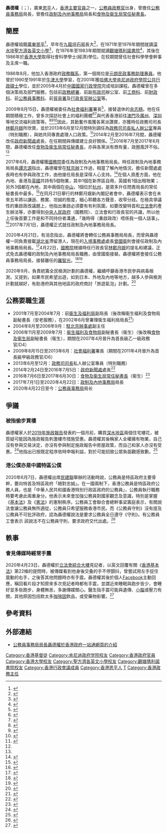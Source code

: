 {{Infobox officeholder
| honorific-prefix = [[尊敬的#香港|The Honourable]]
| name = 聶德權
| native_name = Patrick Nip Tak-kuen
| native_name_lang = en
| honorific-suffix = [[太平紳士|JP]]
| image = File:Mr_Patrick_Nip_(cropped).jpg
| office = {{HKSAR}}<br/>第7任[[公務員事務局|公務員事務局]]局長
| caption = 聶德權在2017年接受[[伊斯蘭脫維善紀念中學|伊斯蘭脫維善紀念中學]]校園電視台的學生主持訪問
| chief-executive = [[林鄭月娥|林鄭月娥]]
| term_start = 2020年4月22日
| term_end = 2022年6月30日
| predecessor = [[羅智光|羅智光]]
| successor = [[楊何蓓茵|楊何蓓茵]]
| 1blankname = 政務司司長
| 1namedata = [[張建宗|張建宗]]{{to}}[[李家超|李家超]]{{to}}（懸空）
| 2blankname = 常任秘書長
| 2namedata = [[周達明|周達明]]{{to}}[[楊何蓓茵|楊何蓓茵]]
| office2 = {{HKSAR}}<br/>第3任[[政制及內地事務局|政制及內地事務局局長]]
| chief-executive2 = [[林鄭月娥|林鄭月娥]]
| term_start2 = 2017年7月1日
| term_end2 = 2020年4月22日
| predecessor2 = [[譚志源|譚志源]]
| successor2 = [[曾國衞|曾國衞]]
| 1blankname2 = 政務司司長
| 1namedata2 = [[張建宗|張建宗]]
| 2blankname2 = 副局長
| 2namedata2 = [[陳帥夫|陳帥夫]]
| 3blankname2 = 常任秘書長
| 3namedata2 = [[鄧忍光|鄧忍光]]
| 4blankname2 = 政治助理
| 4namedata2 = [[吳璟儁|吳璟儁]]
| birth_date = {{birth date and age|1964|7|8}}
| birth_place = {{HKG-1959}}
| nationality = {{CNHK}}
| native place = [[廣東|廣東]][[恩平|恩平]]
| religion = [[基督教|基督教]]<ref>{{cite news|url=http://www.gospelherald.com.hk/news/min_2198.htm|title=社署署長聶德權因《聖經》生命改變|newspaper=基督日報|accessdate=2021-02-28|archive-date=2020-07-22|archive-url=https://web.archive.org/web/20200722222258/http://www.gospelherald.com.hk/news/min_2198.htm|dead-url=no}}</ref>
| signature = Signature_of_Patrick_Nip_Tak-kuen.png
| alma_mater = [[聖方濟各英文小學|聖方濟各英文小學]]<br/>[[觀塘瑪利諾書院|觀塘瑪利諾書院]]<br/>[[香港大學|香港大學]]<br/>[[哈佛大學|哈佛大學]]
| educate = * [[香港大學|香港大學]]社會科學學士
* [[哈佛大學|哈佛大學]]公共行政碩士
| 兒女 = {{来源请求|聶天澄、聶天朗、聶天樂}}
}}

'''聶德權'''{{JP}}（{{lang-en|Patrick Nip Tak-kuen}}；{{bd|1964年|7月8日|catIdx=N德權}}），廣東[[恩平|恩平]]人，[[香港|香港]][[香港特別行政區主要官員|主要官員]]之一，[[香港公務員|公務員]][[政務主任|政務官]]出身，曾擔任[[公務員事務局|公務員事務局]]局長，曾擔任[[政制及內地事務局|政制及內地事務局]]局長和[[食物及衛生局|食物及衛生局]][[香港特別行政區政府常任秘書長|常任秘書長]]。

== 簡歷 ==
聶德權祖籍[[廣東|廣東]][[恩平|恩平]]<ref name="apple0911">{{cite web|url=https://hk.news.appledaily.com/local/daily/article/20170911/20149067|title=隔牆有耳： 娥班子最多架己冷|website=[[蘋果日報_(香港)|蘋果日報]]|accessdate=2018-06-02|archive-date=2018-06-14|archive-url=https://web.archive.org/web/20180614221304/https://hk.news.appledaily.com/local/daily/article/20170911/20149067|dead-url=no}}</ref>，早年在[[九龍|九龍]][[坪石邨|坪石邨]]長大<ref>{{web reference|URL=http://www.bastillepost.com/hongkong/article/2959493-%E6%9B%BE%E8%88%87%E5%9D%AA%E7%9F%B3%E9%82%A8%E6%88%90%E9%95%B720%E5%B9%B4-%E8%81%B6%E5%BE%B7%E6%AC%8A%E9%81%8A%E8%88%8A%E5%9C%B0%E4%BA%86%E8%A7%A3%E7%A4%BE%E5%8D%80%E6%94%AF%E6%8F%B4|title=曾與坪石邨成長20年 聶德權遊舊地了解社區支援|work=[[巴士的報|巴士的報]]|date=2018年3月27日|accessdate=2018年6月28日|archive-date=2018年6月28日|archive-url=https://web.archive.org/web/20180628102110/http://www.bastillepost.com/hongkong/article/2959493-%e6%9b%be%e8%88%87%e5%9d%aa%e7%9f%b3%e9%82%a8%e6%88%90%e9%95%b720%e5%b9%b4-%e8%81%b6%e5%be%b7%e6%ac%8a%e9%81%8a%e8%88%8a%e5%9c%b0%e4%ba%86%e8%a7%a3%e7%a4%be%e5%8d%80%e6%94%af%e6%8f%b4|dead-url=yes}}</ref>，在1971年至1976年期間就讀[[深水埗|深水埗]][[聖方濟各英文小學|聖方濟各英文小學]]<ref>{{web reference|URL=https://www.facebook.com/patricknip.hksarg/posts/404862013273617|title=懷念江神父|work=聶德權Facebook專頁|year=2018年|date=2月20日|accessdate=2018-06-28|archive-date=2020-06-25|archive-url=https://web.archive.org/web/20200625101344/https://www.facebook.com/patricknip.hksarg/posts/404862013273617|dead-url=no}}</ref>，在1976年至1983年期間就讀[[觀塘瑪利諾書院|觀塘瑪利諾書院]]<ref>{{web reference|URL=https://news.mingpao.com/ins/instantnews/web_tc/article/20180220/s00001/1519129100326|title=【觀瑪創校校長】江天文神父今早教堂離世終年90　生前仍教小學生造模型機|work=[[明報|明報]]|year=2018年|date=2月20日|accessdate=2018-06-28|archive-date=2018-06-28|archive-url=https://web.archive.org/web/20180628072318/https://news.mingpao.com/ins/instantnews/web_tc/article/20180220/s00001/1519129100326|dead-url=no}}</ref>，其後在1986年於[[香港大學|香港大學]]取得社會科學學士(經濟)學位。在校期間曾任社會科學學會幹事及主席一職。

1986年8月，他加入香港政府[[政務主任|政務職系]]，第一個崗位是[[元朗|元朗]][[民政事務處|民政事務]][[民政事務專員|助理專員]]。他曾於1990至1991年於[[牛津大學|牛津大學]]學習，在2001年獲[[哈佛大學|哈佛大學]][[肯尼迪政府学院|肯尼迪政府學院]][[公共行政碩士|公共行政碩士]]學位，並於2005年4月於[[國家行政學院|中國國家行政學院]]完成培訓課程。聶德權曾在多個決策局及部門服務，包括前[[政務總署|政務總署]]、前副[[布政司|布政司]]辦公室、前[[工商科|工商科]]、前[[財政科|財政科]]、前[[公務員事務科|公務員事務科]]、前[[貿易署|貿易署]]及[[香港特別行政區行政長官辦公室|行政長官辦公室]]等。

2009年8月15日，聶德權被委任為[[社會福利署|社會福利署]]署長<ref>{{Cite news|url=http://www.info.gov.hk/gia/general/200907/21/P200907210122.htm|title=高層官員任命（附圖）|date=2009-07-21|work=香港政府|access-date=2011-05-13|archive-url=https://web.archive.org/web/20111228112154/http://www.info.gov.hk/gia/general/200907/21/P200907210122.htm|archive-date=2011-12-28|dead-url=yes}}</ref>，接替退休的[[余志穩|余志穩]]。他在任期間積極工作，曾多次探訪社會上的福利團體<ref>{{Cite news|url=http://www.heephong.org/webprod/cht/whatsnews/detail/1300|title=社會福利署署長探訪富昌中心|date=2010-07-14|work=[[協康會|協康會]]|accessdate=2017-07-01|archive-date=2017-09-14|archive-url=https://web.archive.org/web/20170914231346/http://www.heephong.org/webprod/cht/whatsnews/detail/1300|dead-url=no}}</ref><ref>{{Cite news|url=http://www.tungwah.org.hk/newsletter/%E7%A4%BE%E6%9C%83%E7%A6%8F%E5%88%A9%E7%BD%B2%E7%BD%B2%E9%95%B7%E6%8E%A2%E8%A8%AA%E9%95%B7%E8%80%85-%E4%BA%86%E8%A7%A3%E6%96%B0%E8%BE%A6%E9%AB%94%E5%BC%B1%E9%95%B7%E8%80%85%E5%AE%B6%E5%B1%85/|title=社會福利署署長探訪長者 了解新辦體弱長者家居照顧服務|date=2011-08|work=[[東華三院|東華三院]]|accessdate=2017-07-01|archive-date=2020-08-04|archive-url=https://web.archive.org/web/20200804235524/https://www.tungwah.org.hk/newsletter/%e7%a4%be%e6%9c%83%e7%a6%8f%e5%88%a9%e7%bd%b2%e7%bd%b2%e9%95%b7%e6%8e%a2%e8%a8%aa%e9%95%b7%e8%80%85-%e4%ba%86%e8%a7%a3%e6%96%b0%e8%be%a6%e9%ab%94%e5%bc%b1%e9%95%b7%e8%80%85%e5%ae%b6%e5%b1%85/|dead-url=no}}</ref>與代表香港前往[[澳門|澳門]]及[[廣州|廣州]]、[[深圳|深圳]]等地交流福利政策等。<ref>{{Cite news|url=http://www.ftu.org.hk/zh-hant/social?id=74&nid=1398|title=社會福利署署長到訪內地中心|date=2011-04-05|work=[[工聯會|工聯會]]|accessdate=2017-07-01|archive-date=2017-03-08|archive-url=https://web.archive.org/web/20170308071824/http://www.ftu.org.hk/zh-hant/social?id=74&nid=1398|dead-url=no}}</ref><ref>{{Cite news|url=http://www.info.gov.hk/gia/general/201106/24/P201106240218.htm|title=社會福利署署長率團訪問廣州（附圖）|date=2011-06-24|work=香港政府|accessdate=2017-07-01|archive-date=2018-06-19|archive-url=https://web.archive.org/web/20180619113843/http://www.info.gov.hk/gia/general/201106/24/P201106240218.htm|dead-url=no}}</ref><ref>{{Cite news|url=http://www.swd.gov.hk/tc/textonly/site_pubpress/page_press/sub_fullpress/topic_346/|title=社會福利署署長訪問澳門|date=2010-07-15|work=社會福利署|accessdate=2017-07-01|archive-date=2018-06-15|archive-url=https://web.archive.org/web/20180615134410/https://www.swd.gov.hk/tc/textonly/site_pubpress/page_press/sub_fullpress/topic_346/|dead-url=no}}</ref>因此，其勤奮作風獲各黨派讚賞，亦獲時任政務司司長[[林鄭月娥|林鄭月娥]]所欣賞，並於2013年6月至12月間特別調任為[[香港特別行政區政務司司長|政務司司長私人辦公室]]專員（特別職務），與她共同專責處理人口政策。<ref name="AP">{{Cite news|url=http://ce2017.appledaily.com.hk/articles/1_56848967?EDM=EDITORIAL|title=【新官亮相】「三耳署長」接替譚志源 聶德權早獲林鄭賞識|date=2017-06-21|work=蘋果日報|accessdate=2017-07-01|archive-date=2019-06-08|archive-url=https://web.archive.org/web/20190608123039/http://ce2017.appledaily.com.hk/articles/1_56848967?EDM=EDITORIAL|dead-url=yes}}</ref>2014年2月至2016年7月間，聶德權改任[[政府新聞處|政府新聞處]]處長，在任期間與傳媒建立良好關係。<ref name="AP" />2016年7月至2017年6月間，聶德權改任[[食物及衞生局|食物及衞生局]][[香港特別行政區政府常任秘書長|常任秘書長]]，亦與各黨派有商有量，政圈風評不俗。<ref name="AP" />

2017年6月，聶德權獲[[中華人民共和國國務院|國務院]]委任為政制及內地事務局局長。時任政制及內地事務局局長[[譚志源|譚志源]]指出，聶德權曾在[[香港特別行政區政府駐北京辦事處|駐京辦]]工作過，相當了解內地情況，擔任新聞處處長時也有參與政改工作，由他接任局長是深得人心支持。<ref>{{Cite news|url=http://www.881903.com/Page/ZH-TW/newsdetail.aspx?ItemId=947360&csid=261_341|title=譚志源指聶德權接任政制局長是深慶得人|date=2017-06-21|work=[[商業電台|商業電台]]|accessdate=2017-07-01|archive-date=2017-06-21|archive-url=https://web.archive.org/web/20170621141624/http://www.881903.com/Page/ZH-TW/newsdetail.aspx?csid=261_341&itemid=947360|dead-url=no}}</ref>在個人資產方面，他在內地、香港及[[英國|英國]]共持有5個物業，其中1個在新界區自用，英國有1個出租物業；另外3個都在內地，其中兩個在[[中山市|中山]]，1個位於[[杭州|杭州]]，是眾多升任問責局長的常任秘書長中最多。<ref>{{Cite news|url=http://paper.hket.com/article/1827273/%E5%B8%B8%E7%A7%98%E5%8D%87%E5%B1%80%E9%95%B7%20%E8%81%B6%E5%BE%B7%E6%AC%8A%E6%93%815%E7%89%A9%E6%A5%AD%E6%9C%80%E5%A4%9A|title=常秘升局長 聶德權擁5物業最多|date=2017-06-02|work=[[經濟日報_(香港)|經濟日報]]|accessdate=2017-07-01|archive-date=2017-06-12|archive-url=https://web.archive.org/web/20170612110009/http://paper.hket.com/article/1827273/%E5%B8%B8%E7%A7%98%E5%8D%87%E5%B1%80%E9%95%B7%20%E8%81%B6%E5%BE%B7%E6%AC%8A%E6%93%815%E7%89%A9%E6%A5%AD%E6%9C%80%E5%A4%9A|dead-url=no}}</ref>在同月21日舉行的林鄭月娥新內閣記者會中，聶德權表示會在未來五年將以謙遜、務實、坦誠的態度，細心聆聽各方聲音，收窄分歧。在極具爭議性的重啟政改議題上，他指出重啟必須要有有利氛圍，如要改變特首和[[香港立法會|立法會]]的產生辦法等，亦要得到[[中華人民共和國國務院|中央人民政府]]（國務院）、立法會和行政長官的共識，所以他上任後首要工作是和不同持份者溝通，「幾時得（重啟政改）唔係我一個人話事」。<ref>{{Cite news|url=http://std.stheadline.com/instant/articles/detail/432955-%E9%A6%99%E6%B8%AF-%E8%81%B6%E5%BE%B7%E6%AC%8A%EF%BC%9A%E6%94%BF%E6%94%B9%E8%AD%B0%E9%A1%8C%E6%A5%B5%E5%AF%8C%E7%88%AD%E8%AD%B0+%E9%A0%88%E8%A6%81%E6%9C%89%E5%88%A9%E6%B0%9B%E5%9C%8D|title=聶德權：政改議題極富爭議　須要有利氛圍|date=2017-06-21|work=[[星島日報|星島日報]]|accessdate=2017-07-01|archive-date=2017-07-11|archive-url=https://web.archive.org/web/20170711014351/http://std.stheadline.com/instant/articles/detail/432955-%E9%A6%99%E6%B8%AF-%E8%81%B6%E5%BE%B7%E6%AC%8A%EF%BC%9A%E6%94%BF%E6%94%B9%E8%AD%B0%E9%A1%8C%E6%A5%B5%E5%AF%8C%E7%88%AD%E8%AD%B0+%E9%A0%88%E8%A6%81%E6%9C%89%E5%88%A9%E6%B0%9B%E5%9C%8D|dead-url=no}}</ref>2017年7月1日，聶德權正式就任政制及內地事務局局長。

2020年4月21日，有消息指出，聶德權將會轉任公務員事務局局長，而曾與聶德權一同負責接載[[湖北省|湖北省]]滯留港人，現在的[[入境事務處|入境事務處]]處長[[曾國衛|曾國衛]]則會接任政制及內地事務局局長。<ref>{{Cite web|title=【獨家】四局長被撤 劉江華楊偉雄劉怡翔羅智光出局 聶掌公務員|url=https://www.hk01.com/政情/463514/獨家-四局長被撤-劉江華楊偉雄劉怡翔羅智光出局-聶掌公務員|accessdate=2020-04-21|date=2020-04-21|last=陳小瑜|work=[[香港01|香港01]]|language=zh-HK|archive-date=2020-04-21|archive-url=https://web.archive.org/web/20200421054327/https://www.hk01.com/%E6%94%BF%E6%83%85/463514/%E7%8D%A8%E5%AE%B6-%E5%9B%9B%E5%B1%80%E9%95%B7%E8%A2%AB%E6%92%A4-%E5%8A%89%E6%B1%9F%E8%8F%AF%E6%A5%8A%E5%81%89%E9%9B%84%E5%8A%89%E6%80%A1%E7%BF%94%E7%BE%85%E6%99%BA%E5%85%89%E5%87%BA%E5%B1%80-%E8%81%B6%E6%8E%8C%E5%85%AC%E5%8B%99%E5%93%A1|dead-url=no}}</ref>4月22日，[[中華人民共和國國務院|國務院]]根據時任行政長官[[林鄭月娥|林鄭月娥]]的提名和建議，正式免去聶德權的政制及內地事務局局長職務，由曾國衛接替。聶德權將會接任公務員事務局局長，接替離任的[[羅智光|羅智光]]。<ref>{{Cite web|title=國務院任免香港特别行政區政府主要官員|url=https://www.hmo.gov.cn/xwzx/zwyw/202004/t20200422_21812.html|accessdate=2020-04-22|date=2020-04-22|work=國務院港澳事務辦公室|language=zh-HK|archive-date=2020-06-25|archive-url=https://web.archive.org/web/20200625101455/https://www.hmo.gov.cn/xwzx/zwyw/202004/t20200422_21812.html|dead-url=yes}}</ref><ref>{{Cite web|title=國務院免去5局長職務　曾國衞薛永恒許正宇入問責班子|url=https://news.rthk.hk/rthk/ch/component/k2/1522007-20200422.htm|accessdate=2020-04-22|date=2020-04-22|work=[[香港電台|香港電台]]|language=zh-HK|archive-date=2020-06-25|archive-url=https://web.archive.org/web/20200625101459/https://news.rthk.hk/rthk/ch/component/k2/1522007-20200422.htm|dead-url=no}}</ref>

{{wikinews|2020年9月3日中文報紙頭條|聶德權：普檢助推「旅遊氣泡」. 香港商報}}
2020年9月，負責統籌全民檢測計劃的聶德權，繼續呼籲香港市民參與病毒檢測，又提到，如果市民希望出遊，如到日本、外地及內地等地方，越多人參與檢測計劃就越好，有助港府與其他地區的政府商討「旅遊氣泡」計劃。<ref>{{cite news|title=白費功夫！預約人數不足人口一成 許樹昌：僅百多萬人參與欠代表性|url=https://hk.appledaily.com/local/20200902/I5RGYB66OZGK3LGB4SOVDT3RCM/|accessdate=2020-09-04|work=蘋果日報|date=2020-09-02|archive-date=2020-09-02|archive-url=https://web.archive.org/web/20200902132536/https://hk.appledaily.com/local/20200902/I5RGYB66OZGK3LGB4SOVDT3RCM/|dead-url=no}}</ref>

== 公務要職生涯 ==
*2001年7月至2004年7月：前[[衞生及福利局|衞生及福利局]]副局長（後改稱衞生福利及食物局副秘書長（安老服務），在2002年6月曾署理衞生福利局局長<ref>{{Cite web|title=立法會十一題：護士修讀護理學高級文憑課程|url=https://www.info.gov.hk/gia/general/200206/05/0605155.htm|access-date=2021-10-24|work=www.info.gov.hk|archive-date=2021-10-26|archive-url=https://web.archive.org/web/20211026191147/https://www.info.gov.hk/gia/general/200206/05/0605155.htm|dead-url=no}}</ref>）
*2004年8月至2006年9月：[[香港特別行政區政府駐北京辦事處|駐北京辦事處]]副主任
*2006年11月至2009年7月：[[衞生福利及食物局|衞生福利及食物局]]副秘書長（衞生）（後改稱[[食物及衞生局|食物及衞生局]]副秘書長（衞生），期間在2007年4月晉升為首長級乙一級政務官/D4）
*2009年8月15日至2013年6月：[[社會福利署|社會福利署]]署長（期間在2011年4月晉升為首長級甲級政務官/D6）
*2013年6月至12月：[[政務司司長|政務司司長]]私人辦公室專員（特別職務）
*2014年2月24日至2016年7月5日：[[政府新聞處|政府新聞處]]處長<ref>{{Cite news|url=http://www.info.gov.hk/gia/general/201312/03/P201312030436.htm|title=高層官員任命|date=2013-12-03|work=香港政府|accessdate=2014-07-30|archive-date=2014-08-09|archive-url=https://web.archive.org/web/20140809235607/http://www.info.gov.hk/gia/general/201312/03/P201312030436.htm|dead-url=no}}</ref> 
*2016年7月6日至2017年6月30日：[[食物及衞生局|食物及衞生局]][[香港特別行政區政府常任秘書長|常任秘書長]]（衞生）<ref>{{Cite news|url=http://www.news.gov.hk/tc/categories/admin/html/2016/06/20160628_160512.shtml?pickList=topstories|title=聶德權任食衞局常任秘書長|date=2016-06-28|work=香港政府|accessdate=2016-06-28|archive-date=2016-08-12|archive-url=https://web.archive.org/web/20160812052705/http://www.news.gov.hk/tc/categories/admin/html/2016/06/20160628_160512.shtml?pickList=topstories|dead-url=no}}</ref> 
*2017年7月1日至2020年4月22日：[[政制及內地事務局|政制及內地事務局]]局長
*2020年4月22日至今：[[公務員事務局|公務員事務局]]局长

== 爭議 ==
=== 被指偷步買樓 ===
聶德權家人於[[2019年度香港行政長官施政報告|2019年施政報告]]發表約一個月前，購買[[深水埗區|深水埗區]]兩個住宅樓花，被質疑可能因為施政報告刺激樓市措施受惠。聶德權其後稱家人全權擁有物業，自己沒有參與交易決定，亦沒有參與制定施政報告中房屋政策，而自己和家人亦沒有受惠。<ref>{{Cite news|url=https://news.rthk.hk/rthk/ch/component/k2/1487166-20191019.htm|title=施政報告前買樓　聶德權指屬家人決定自己無參與|author=|date=2019-10-19|work=香港電台|publisher=|accessdate=2019-10-20|language=|format=|archive-date=2019-10-19|archive-url=https://web.archive.org/web/20191019171942/https://news.rthk.hk/rthk/ch/component/k2/1487166-20191019.htm|dead-url=no}}</ref>他指出已按既定程序依時申報利益，對於可能招致公眾負面觀感致歉。<ref>{{Cite news|url=https://news.mingpao.com/ins/%E6%B8%AF%E8%81%9E/article/20191020/s00001/1571539946231/%E8%81%B6%E5%BE%B7%E6%AC%8A-%E7%82%BA%E5%AE%B6%E4%BA%BA%E6%B7%B1%E6%B0%B4%E5%9F%97%E7%BD%AE%E6%A5%AD%E5%BC%95%E8%B2%A0%E9%9D%A2%E8%A7%80%E6%84%9F%E6%B7%B1%E6%84%9F%E6%8A%B1%E6%AD%89|title=聶德權︰為家人深水埗置業引負面觀感深感抱歉|date=2019-10-20|newspaper=明報|accessdate=2019-10-20|archive-date=2019-10-20|archive-url=https://web.archive.org/web/20191020114839/https://news.mingpao.com/ins/%25E6%25B8%25AF%25E8%2581%259E/article/20191020/s00001/1571539946231/%25E8%2581%25B6%25E5%25BE%25B7%25E6%25AC%258A-%25E7%2582%25BA%25E5%25AE%25B6%25E4%25BA%25BA%25E6%25B7%25B1%25E6%25B0%25B4%25E5%259F%2597%25E7%25BD%25AE%25E6%25A5%25AD%25E5%25BC%2595%25E8%25B2%25A0%25E9%259D%25A2%25E8%25A7%2580%25E6%2584%259F%25E6%25B7%25B1%25E6%2584%259F%25E6%258A%25B1%25E6%25AD%2589|dead-url=no}}</ref>
===港公僕亦是中國特區公僕===
{{wikinewspar2|聶德權：公務員須簽署宣誓擁護基本法|聂德权：近200名公务员尚未签署效忠香港特区声明_将安排离职}}
2020年6月7日，聶德權出席[[民建聯|民建聯]]舉辦的活動時說，公務員是特區政府主要骨幹，要向特首及特區政府「絕對忠誠」。在一國兩制下，香港公務員是特區政府公務人員，也是「中華人民共和國香港特別行政區政府的公務員」，公務員執行職務時要考慮此兩重身分。他表示未來會加強公務員對國家觀念及意識，特別是掌握《[[中華人民共和國香港特別行政區基本法|基本法]]》及《[[中華人民共和國憲法|憲法]]》的憲制秩序。公務員工會聯合會總幹事梁籌庭表示，有關說法會讓公務員無所適從，公務員只希望服務香港市民。而《公務員守則》沒有提及公務員不可批評政府，認為聶德權說法是要求公務員全日遵守《守則》。有公務員工會表示 該說法不在公務員守則，要求政府交代出處。<ref>{{cite news |title=聶德權：港公僕亦是中國特區公僕 促注意雙重身分 工會：未見諸守則無所適從 |url=https://news.mingpao.com/pns/%e6%b8%af%e8%81%9e/article/20200608/s00002/1591554571727/%e8%81%b6%e5%be%b7%e6%ac%8a-%e6%b8%af%e5%85%ac%e5%83%95%e4%ba%a6%e6%98%af%e4%b8%ad%e5%9c%8b%e7%89%b9%e5%8d%80%e5%85%ac%e5%83%95-%e4%bf%83%e6%b3%a8%e6%84%8f%e9%9b%99%e9%87%8d%e8%ba%ab%e5%88%86-%e5%b7%a5%e6%9c%83-%e6%9c%aa%e8%a6%8b%e8%ab%b8%e5%ae%88%e5%89%87%e7%84%a1%e6%89%80%e9%81%a9%e5%be%9e |accessdate=2020-06-08 |work=明報 |date=2020-06-08 |archive-date=2020-06-08 |archive-url=https://web.archive.org/web/20200608014802/https://news.mingpao.com/pns/%E6%B8%AF%E8%81%9E/article/20200608/s00002/1591554571727/%E8%81%B6%E5%BE%B7%E6%AC%8A-%E6%B8%AF%E5%85%AC%E5%83%95%E4%BA%A6%E6%98%AF%E4%B8%AD%E5%9C%8B%E7%89%B9%E5%8D%80%E5%85%AC%E5%83%95-%E4%BF%83%E6%B3%A8%E6%84%8F%E9%9B%99%E9%87%8D%E8%BA%AB%E5%88%86-%E5%B7%A5%E6%9C%83-%E6%9C%AA%E8%A6%8B%E8%AB%B8%E5%AE%88%E5%89%87%E7%84%A1%E6%89%80%E9%81%A9%E5%BE%9E |dead-url=no }}</ref>

==軼事==
===會見傳媒時經常手震===
2020年4月23日，聶德權於[[立法會綜合大樓|立法會綜合大樓]]見記者，以英文回覆有關《[[香港基本法|香港基本法]]》第22條的提問時，被傳媒看到他身後交叠的手不停顫抖，曾嘗試用左手捉住震動的右手，之後答其他問題時亦有手震。聶德權其後於個人[[Facebook|Facebook]]主動回應，稱回看片段才知原來多次見記者時都有手震，並謂近來睡眠與跑步皆少，會睡好並多些跑步，身體無恙，多謝傳媒關心。醫生指手震可能與遺傳、[[小腦|小腦]]或壓力有關，其他原因包括飲太多[[咖啡因|咖啡因]]飲品，或受藥物影響。<ref>{{cite web |url=https://hk.appledaily.com/local/20200423/JLM6U3KJHLMIGBJJH722QUD3EA/ |title=【李八方online】官場地震嚇到手震震？聶德權fb回應：講嘢不嬲都手震 |publisher=[[蘋果日報_(香港)|蘋果日報 (香港)]] |date=2020年4月23日 |accessdate=2020年4月23日 |archive-date=2020年8月4日 |archive-url=https://web.archive.org/web/20200804235703/https://hk.appledaily.com/local/20200423/JLM6U3KJHLMIGBJJH722QUD3EA/ |dead-url=no }}{{zh-hant}}</ref>

== 參考資料 ==
{{reflist|2}}

== 外部連結 ==
* [https://www.gov.hk/tc/about/govdirectory/po/scs.htm 公務員事務局局長聶德權於香港政府一站通網頁的介紹]{{Wayback|url=https://www.gov.hk/tc/about/govdirectory/po/scs.htm |date=20200218084450 }}{{zh-hk}}

{{start box}}
{{s-off}}
{{s-before|[[羅智光|羅智光]]}}
{{s-title|{{HKG}}[[公務員事務局|公務員事務局局長]]|2020年4月22日－2022年6月30日}}
{{s-inc}}
{{s-before|[[譚志源|譚志源]]}}
{{s-title|{{HKG}}[[政制及內地事務局|政制及內地事務局局長]]|2017年7月1日－2020年4月22日}}
{{s-after|[[曾國衞|曾國衞]]}}
{{s-gov}}
{{s-before|[[袁銘輝|袁銘輝]]}}
{{s-title|[[食物及衛生局|食物及衛生局常任秘書長（衛生）]]|2016年－2017年}}
{{s-after|[[謝曼怡|謝曼怡]]}}
{{s-before|[[黃偉綸|黃偉綸]]}}
{{s-title|[[政府新聞處|政府新聞處處長]]|2014年－2016年}}
{{s-after|[[黃智祖|黃智祖]]}}
{{s-before|[[余志穩|余志穩]]}}
{{s-title|[[社會福利署|社會福利署署長]]|2009年－2013年}}
{{s-after|[[葉文娟|葉文娟]]}}
{{end box}}

{{香港行政會議成員}}
{{DEFAULTSORT: Nip Tak-kuen}}

[[Category:香港基督徒|Category:香港基督徒]]
[[Category:肯尼迪政府学院校友|Category:肯尼迪政府学院校友]]
[[Category:香港政府官員|Category:香港政府官員]]
[[Category:香港大學校友|Category:香港大學校友]]
[[Category:聖方濟各英文小學校友|Category:聖方濟各英文小學校友]]
[[Category:觀塘瑪利諾書院校友|Category:觀塘瑪利諾書院校友]]
[[Category:香港行政會議成員|Category:香港行政會議成員]]
[[Category:香港恩平人|Category:香港恩平人]]
[[Category:聶姓|T]]
[[Category:香港政務主任|Category:香港政務主任]]